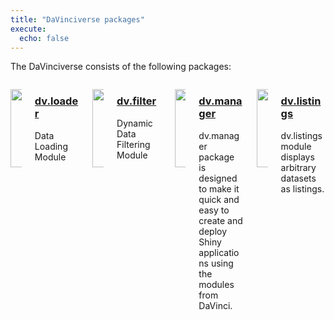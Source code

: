 ```yaml
---
title: "DaVinciverse packages"
execute:
  echo: false
---
```


The DaVinciverse consists of the following packages:

::: columns
::: {.column width="20%"}
![](images/dv.loader.png){width="125"}
:::
::: {.column width="80%"}
### [dv.loader](https://boehringer-ingelheim.github.io/dv.loader/)
Data Loading Module
:::

::: {.column width="20%"}
![](images/dv.filter.png){width="125"}
:::
::: {.column width="80%"}
### [dv.filter](https://boehringer-ingelheim.github.io/dv.filter/)
Dynamic Data Filtering Module 
:::

::: {.column width="20%"}
![](images/dv.manager.png){width="125"}
:::
::: {.column width="80%"}
### [dv.manager](dv.manager.qmd)  
dv.manager package is designed to make it quick and easy to create and deploy Shiny applications using the modules from DaVinci.
:::

::: {.column width="20%"}
![](images/dv.listings.png){width="125"}
:::
::: {.column width="80%"}
### [dv.listings](dv.listings.qmd)
dv.listings module displays arbitrary datasets as listings.
:::

:::